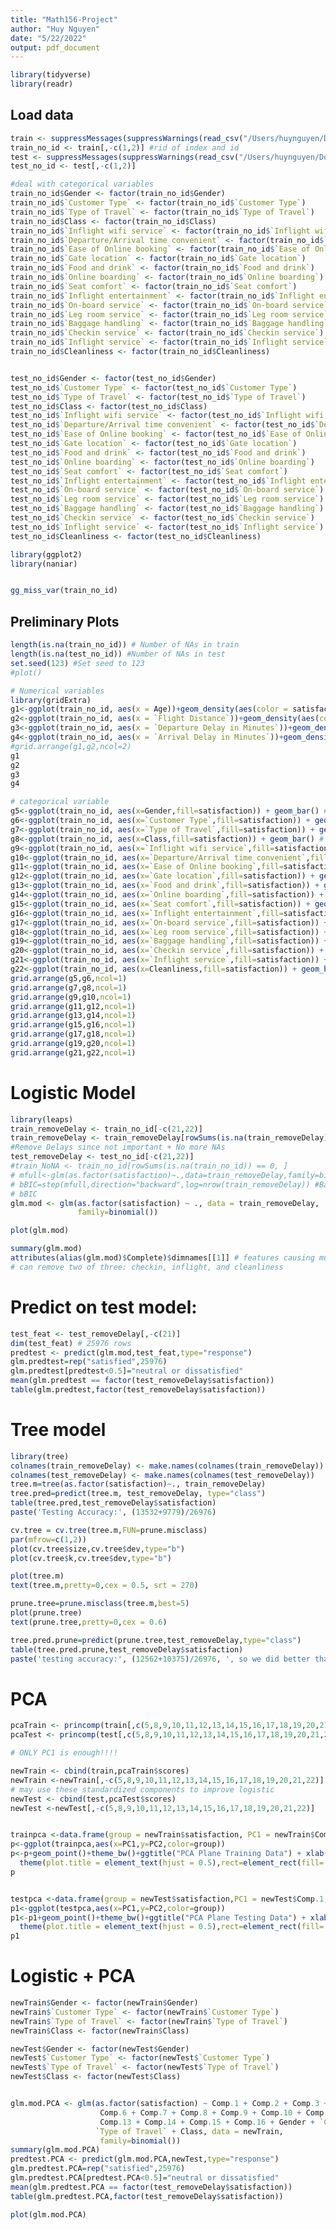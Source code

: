 ```yaml
---
title: "Math156-Project"
author: "Huy Nguyen"
date: "5/22/2022"
output: pdf_document
---
```


```r
library(tidyverse)
library(readr)
```

## Load data

```r
train <- suppressMessages(suppressWarnings(read_csv("/Users/huynguyen/Downloads/Math 156/train.csv"))) #training data
train_no_id <- train[,-c(1,2)] #rid of index and id
test <- suppressMessages(suppressWarnings(read_csv("/Users/huynguyen/Downloads/Math 156/test.csv"))) #testing data
test_no_id <- test[,-c(1,2)]

#deal with categorical variables
train_no_id$Gender <- factor(train_no_id$Gender)
train_no_id$`Customer Type` <- factor(train_no_id$`Customer Type`)
train_no_id$`Type of Travel` <- factor(train_no_id$`Type of Travel`)
train_no_id$Class <- factor(train_no_id$Class)
train_no_id$`Inflight wifi service` <- factor(train_no_id$`Inflight wifi service`)
train_no_id$`Departure/Arrival time convenient` <- factor(train_no_id$`Departure/Arrival time convenient`)
train_no_id$`Ease of Online booking` <- factor(train_no_id$`Ease of Online booking`)
train_no_id$`Gate location` <- factor(train_no_id$`Gate location`)
train_no_id$`Food and drink` <- factor(train_no_id$`Food and drink`)
train_no_id$`Online boarding` <- factor(train_no_id$`Online boarding`)
train_no_id$`Seat comfort` <- factor(train_no_id$`Seat comfort`)
train_no_id$`Inflight entertainment` <- factor(train_no_id$`Inflight entertainment`)
train_no_id$`On-board service` <- factor(train_no_id$`On-board service`)
train_no_id$`Leg room service` <- factor(train_no_id$`Leg room service`)
train_no_id$`Baggage handling` <- factor(train_no_id$`Baggage handling`)
train_no_id$`Checkin service` <- factor(train_no_id$`Checkin service`)
train_no_id$`Inflight service` <- factor(train_no_id$`Inflight service`)
train_no_id$Cleanliness <- factor(train_no_id$Cleanliness)


test_no_id$Gender <- factor(test_no_id$Gender)
test_no_id$`Customer Type` <- factor(test_no_id$`Customer Type`)
test_no_id$`Type of Travel` <- factor(test_no_id$`Type of Travel`)
test_no_id$Class <- factor(test_no_id$Class)
test_no_id$`Inflight wifi service` <- factor(test_no_id$`Inflight wifi service`)
test_no_id$`Departure/Arrival time convenient` <- factor(test_no_id$`Departure/Arrival time convenient`)
test_no_id$`Ease of Online booking` <- factor(test_no_id$`Ease of Online booking`)
test_no_id$`Gate location` <- factor(test_no_id$`Gate location`)
test_no_id$`Food and drink` <- factor(test_no_id$`Food and drink`)
test_no_id$`Online boarding` <- factor(test_no_id$`Online boarding`)
test_no_id$`Seat comfort` <- factor(test_no_id$`Seat comfort`)
test_no_id$`Inflight entertainment` <- factor(test_no_id$`Inflight entertainment`)
test_no_id$`On-board service` <- factor(test_no_id$`On-board service`)
test_no_id$`Leg room service` <- factor(test_no_id$`Leg room service`)
test_no_id$`Baggage handling` <- factor(test_no_id$`Baggage handling`)
test_no_id$`Checkin service` <- factor(test_no_id$`Checkin service`)
test_no_id$`Inflight service` <- factor(test_no_id$`Inflight service`)
test_no_id$Cleanliness <- factor(test_no_id$Cleanliness)

library(ggplot2)
library(naniar)


gg_miss_var(train_no_id)

```

## Preliminary Plots

```r
length(is.na(train_no_id)) # Number of NAs in train
length(is.na(test_no_id)) #Number of NAs in test
set.seed(123) #Set seed to 123
#plot()
```

```r
# Numerical variables
library(gridExtra)
g1<-ggplot(train_no_id, aes(x = Age))+geom_density(aes(color = satisfaction)) #definitely in model
g2<-ggplot(train_no_id, aes(x = `Flight Distance`))+geom_density(aes(color = satisfaction)) # may not in model
g3<-ggplot(train_no_id, aes(x = `Departure Delay in Minutes`))+geom_density(aes(color = satisfaction)) # not in model
g4<-ggplot(train_no_id, aes(x = `Arrival Delay in Minutes`))+geom_density(aes(color = satisfaction)) # not in model
#grid.arrange(g1,g2,ncol=2)
g1
g2
g3
g4
```

```r
# categorical variable
g5<-ggplot(train_no_id, aes(x=Gender,fill=satisfaction)) + geom_bar() # not in model
g6<-ggplot(train_no_id, aes(x=`Customer Type`,fill=satisfaction)) + geom_bar() # in model
g7<-ggplot(train_no_id, aes(x=`Type of Travel`,fill=satisfaction)) + geom_bar() # in model
g8<-ggplot(train_no_id, aes(x=Class,fill=satisfaction)) + geom_bar() # in model
g9<-ggplot(train_no_id, aes(x=`Inflight wifi service`,fill=satisfaction)) + geom_bar() # in model
g10<-ggplot(train_no_id, aes(x=`Departure/Arrival time convenient`,fill=satisfaction)) + geom_bar() # in model
g11<-ggplot(train_no_id, aes(x=`Ease of Online booking`,fill=satisfaction)) + geom_bar() # in model
g12<-ggplot(train_no_id, aes(x=`Gate location`,fill=satisfaction)) + geom_bar() # in model
g13<-ggplot(train_no_id, aes(x=`Food and drink`,fill=satisfaction)) + geom_bar() # in model
g14<-ggplot(train_no_id, aes(x=`Online boarding`,fill=satisfaction)) + geom_bar() # in model
g15<-ggplot(train_no_id, aes(x=`Seat comfort`,fill=satisfaction)) + geom_bar() # in model
g16<-ggplot(train_no_id, aes(x=`Inflight entertainment`,fill=satisfaction)) + geom_bar() # in model
g17<-ggplot(train_no_id, aes(x=`On-board service`,fill=satisfaction)) + geom_bar() # in model
g18<-ggplot(train_no_id, aes(x=`Leg room service`,fill=satisfaction)) + geom_bar() # in model
g19<-ggplot(train_no_id, aes(x=`Baggage handling`,fill=satisfaction)) + geom_bar() # in model
g20<-ggplot(train_no_id, aes(x=`Checkin service`,fill=satisfaction)) + geom_bar() # in model
g21<-ggplot(train_no_id, aes(x=`Inflight service`,fill=satisfaction)) + geom_bar() # in model
g22<-ggplot(train_no_id, aes(x=Cleanliness,fill=satisfaction)) + geom_bar() # in model
grid.arrange(g5,g6,ncol=1)
grid.arrange(g7,g8,ncol=1)
grid.arrange(g9,g10,ncol=1)
grid.arrange(g11,g12,ncol=1)
grid.arrange(g13,g14,ncol=1)
grid.arrange(g15,g16,ncol=1)
grid.arrange(g17,g18,ncol=1)
grid.arrange(g19,g20,ncol=1)
grid.arrange(g21,g22,ncol=1)

```

# Logistic Model

```r
library(leaps)
train_removeDelay <- train_no_id[-c(21,22)]
train_removeDelay <- train_removeDelay[rowSums(is.na(train_removeDelay)) == 0, ]
#Remove Delays since not important + No more NAs
test_removeDelay <- test_no_id[-c(21,22)]
#train_NoNA <- train_no_id[rowSums(is.na(train_no_id)) == 0, ]
# mfull<-glm(as.factor(satisfaction)~.,data=train_removeDelay,family=binomial())
# bBIC=step(mfull,direction="backward",log=nrow(train_removeDelay)) #Backward BIC
# bBIC
glm.mod <- glm(as.factor(satisfaction) ~ ., data = train_removeDelay,
               family=binomial())

plot(glm.mod)

summary(glm.mod)
attributes(alias(glm.mod)$Complete)$dimnames[[1]] # features causing multicollinearity
# can remove two of three: checkin, inflight, and cleanliness
```

# Predict on test model:

```r
test_feat <- test_removeDelay[,-c(21)]
dim(test_feat) # 25976 rows
predtest <- predict(glm.mod,test_feat,type="response")
glm.predtest=rep("satisfied",25976)
glm.predtest[predtest<0.5]="neutral or dissatisfied"
mean(glm.predtest == factor(test_removeDelay$satisfaction))
table(glm.predtest,factor(test_removeDelay$satisfaction))
```


# Tree model

```r
library(tree)
colnames(train_removeDelay) <- make.names(colnames(train_removeDelay))
colnames(test_removeDelay) <- make.names(colnames(test_removeDelay))
tree.m=tree(as.factor(satisfaction)~., train_removeDelay)
tree.pred=predict(tree.m, test_removeDelay, type="class")
table(tree.pred,test_removeDelay$satisfaction)
paste('Testing Accuracy:', (13532+9779)/26976)

cv.tree = cv.tree(tree.m,FUN=prune.misclass)
par(mfrow=c(1,2))
plot(cv.tree$size,cv.tree$dev,type="b")
plot(cv.tree$k,cv.tree$dev,type="b")

plot(tree.m)
text(tree.m,pretty=0,cex = 0.5, srt = 270)

prune.tree=prune.misclass(tree.m,best=5)
plot(prune.tree)
text(prune.tree,pretty=0,cex = 0.6)

tree.pred.prune=predict(prune.tree,test_removeDelay,type="class")
table(tree.pred.prune,test_removeDelay$satisfaction)
paste('testing accuracy:', (12562+10375)/26976, ', so we did better than full tree')
```


# PCA

```r
pcaTrain <- princomp(train[,c(5,8,9,10,11,12,13,14,15,16,17,18,19,20,21,22)]) #1,2,3,4,6,7,23,24,25
pcaTest <- princomp(test[,c(5,8,9,10,11,12,13,14,15,16,17,18,19,20,21,22)])

# ONLY PC1 is enough!!!!

newTrain <- cbind(train,pcaTrain$scores) 
newTrain <-newTrain[,-c(5,8,9,10,11,12,13,14,15,16,17,18,19,20,21,22)]
# may use these standardized components to improve logistic
newTest <- cbind(test,pcaTest$scores)
newTest <-newTest[,-c(5,8,9,10,11,12,13,14,15,16,17,18,19,20,21,22)]


trainpca <-data.frame(group = newTrain$satisfaction, PC1 = newTrain$Comp.1, PC2 = newTrain$Comp.2)
p<-ggplot(trainpca,aes(x=PC1,y=PC2,color=group))
p<-p+geom_point()+theme_bw()+ggtitle("PCA Plane Training Data") + xlab("PC1 - 99.9%") + ylab("PC2") + 
  theme(plot.title = element_text(hjust = 0.5),rect=element_rect(fill='transparent'))
p


testpca <-data.frame(group = newTest$satisfaction,PC1 = newTest$Comp.1, PC2 = newTest$Comp.2)
p1<-ggplot(testpca,aes(x=PC1,y=PC2,color=group))
p1<-p1+geom_point()+theme_bw()+ggtitle("PCA Plane Testing Data") + xlab("PC1 - 99.9%") + ylab("PC2") + 
  theme(plot.title = element_text(hjust = 0.5),rect=element_rect(fill='transparent'))
p1
```
# Logistic + PCA

```r
newTrain$Gender <- factor(newTrain$Gender)
newTrain$`Customer Type` <- factor(newTrain$`Customer Type`)
newTrain$`Type of Travel` <- factor(newTrain$`Type of Travel`)
newTrain$Class <- factor(newTrain$Class)

newTest$Gender <- factor(newTest$Gender)
newTest$`Customer Type` <- factor(newTest$`Customer Type`)
newTest$`Type of Travel` <- factor(newTest$`Type of Travel`)
newTest$Class <- factor(newTest$Class)


glm.mod.PCA <- glm(as.factor(satisfaction) ~ Comp.1 + Comp.2 + Comp.3 + Comp.4 + Comp.5 + 
                    Comp.6 + Comp.7 + Comp.8 + Comp.9 + Comp.10 + Comp.11 + Comp.12 + 
                    Comp.13 + Comp.14 + Comp.15 + Comp.16 + Gender + `Customer Type` +
                   `Type of Travel` + Class, data = newTrain,
                    family=binomial())
summary(glm.mod.PCA)
predtest.PCA <- predict(glm.mod.PCA,newTest,type="response")
glm.predtest.PCA=rep("satisfied",25976)
glm.predtest.PCA[predtest.PCA<0.5]="neutral or dissatisfied"
mean(glm.predtest.PCA == factor(test_removeDelay$satisfaction))
table(glm.predtest.PCA,factor(test_removeDelay$satisfaction))

plot(glm.mod.PCA)
```